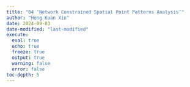 ```yaml
---
title: "04 ‘Network Constrained Spatial Point Patterns Analysis’"
author: "Heng Kuan Xin"
date: 2024-09-03
date-modified: "last-modified"
execute:
  eval: true
  echo: true
  freeze: true
  output: true
  warning: false
  error: false
toc-depth: 5
---
```

